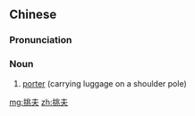 ==Chinese==
{{zh-forms}}

===Pronunciation===
{{zh-pron
|m=tiāofū
|c=tiu1 fu1
|mn=thiau-hu
|cat=n
}}

===Noun===
{{zh-noun}}

# {{lb|zh|old}} [[porter]] (carrying luggage on a shoulder pole)

[[mg:挑夫]]
[[zh:挑夫]]